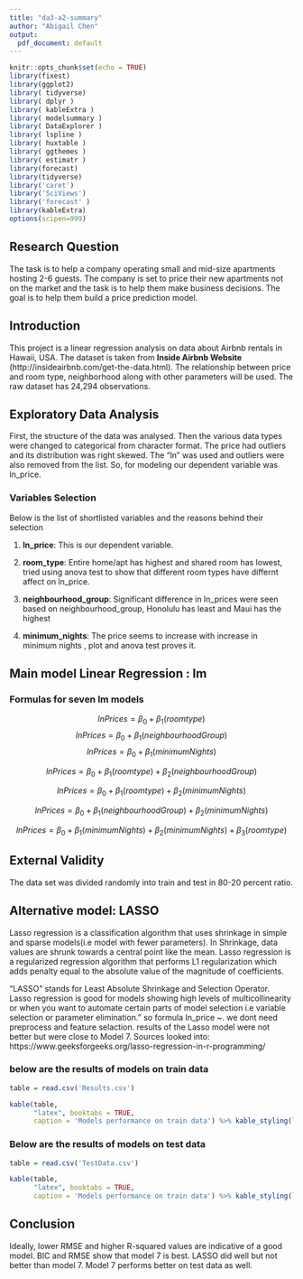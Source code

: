 ```yaml
---
title: "da3-a2-summary"
author: "Abigail Chen"
output:
  pdf_document: default
---
```


```r
knitr::opts_chunk$set(echo = TRUE)
library(fixest)
library(ggplot2)
library( tidyverse)
library( dplyr )
library( kableExtra )
library( modelsummary )
library( DataExplorer )
library( lspline )
library( huxtable )
library( ggthemes )
library( estimatr )
library(forecast)
library(tidyverse)
library('caret')
library('SciViews')
library('forecast' )
library(kableExtra)
options(scipen=999)
```

## Research Question

The task is to help a company operating small and mid-size apartments hosting 2-6 guests. The company is set to price their new apartments not on the market and the task is to help them make business decisions. The goal is to help them build a price prediction model.
  
## Introduction
  
This project is a linear regression analysis on data about Airbnb rentals in Hawaii, USA.  The dataset is taken from **Inside Airbnb Website** (http://insideairbnb.com/get-the-data.html). The relationship between price and room type, neighborhood along with other parameters will be used.  The raw dataset has 24,294 observations.

## Exploratory Data Analysis

First, the structure of the data was analysed.  Then the various data types were changed to categorical from character format. The price had outliers and its distribution was right skewed. The "ln" was used and outliers were also removed from the list.  So, for modeling our dependent variable was ln_price.

### Variables Selection

Below is the list of shortlisted variables and the reasons behind their selection

1. **ln_price**:  This is our dependent variable.  

2. **room_type**: Entire home/apt has highest and shared room has lowest, tried using anova test to show that different room types have differnt affect on ln_price.

3. **neighbourhood_group**: Significant difference in ln_prices were seen based on neighbourhood_group, Honolulu has least and Maui has the highest  

4. **minimum_nights**: The price seems to increase with increase in minimum nights , plot and anova test proves it. 


## Main model Linear Regression : lm

### Formulas for seven lm models

$$lnPrices=\beta_0+\beta_1(roomtype) $$
$$lnPrices=\beta_0+\beta_1(neighbourhoodGroup) $$
$$lnPrices=\beta_0+\beta_1(minimumNights) $$



$$lnPrices=\beta_0+\beta_1(roomtype)+\beta_2(neighbourhoodGroup) $$

$$lnPrices=\beta_0+\beta_1(roomtype)+\beta_2(minimumNights) $$

$$lnPrices=\beta_0+\beta_1(neighbourhoodGroup)+\beta_2(minimumNights) $$


$$lnPrices=\beta_0+\beta_1(minimumNights)+\beta_2(minimumNights)+\beta_3(roomtype) $$


## External Validity

The data set was divided randomly into train and test in 80-20 percent ratio. 


## Alternative model: LASSO

Lasso regression is a classification algorithm that uses shrinkage in simple and sparse models(i.e model with fewer parameters). In Shrinkage, data values are shrunk towards a central point like the mean. Lasso regression is a regularized regression algorithm that performs L1 regularization which adds penalty equal to the absolute value of the magnitude of coefficients.

“LASSO” stands for Least Absolute Shrinkage and Selection Operator. Lasso regression is good for models showing high levels of multicollinearity or when you want to automate certain parts of model selection i.e variable selection or parameter elimination."
so formula ln_price ~. we dont need preprocess and feature selaction. results of the Lasso model were not better but were close to Model 7.  Sources looked into: https://www.geeksforgeeks.org/lasso-regression-in-r-programming/


### below are the results of models on train data

```r
table = read.csv('Results.csv')

kable(table, 
      "latex", booktabs = TRUE, 
      caption = 'Models performance on train data') %>% kable_styling(latex_options = c("hold_position","scale_down"), font_size = 2)
```

### Below are the results of models on test data

```r

table = read.csv('TestData.csv')

kable(table, 
      "latex", booktabs = TRUE, 
      caption = 'Models performance on train data') %>% kable_styling(latex_options = c("hold_position","scale_down"), font_size = 2)
```

## Conclusion

Ideally, lower RMSE and higher R-squared values are indicative of a good model. BIC and RMSE show that model 7 is best. 
LASSO did well but not better than model 7. Model 7 performs better on test data as well.


